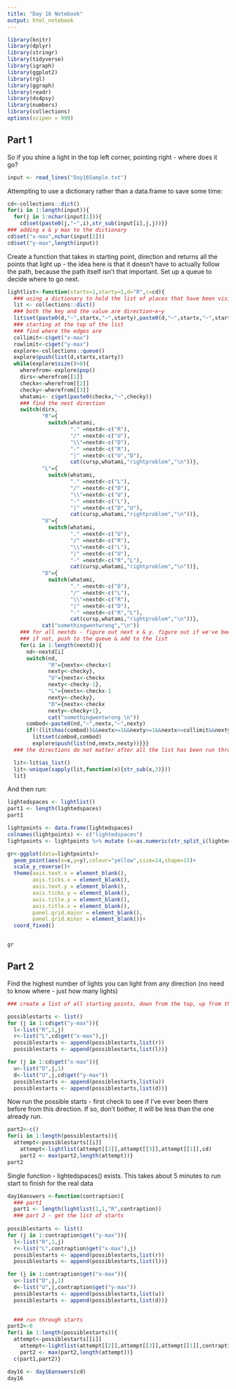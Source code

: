 ```yaml
---
title: "Day 16 Notebook"
output: html_notebook
---
```


```r
library(knitr)
library(dplyr)
library(stringr)
library(tidyverse)
library(igraph)
library(ggplot2)
library(rgl)
library(ggraph)
library(readr)
library(ds4psy)
library(numbers)
library(collections)
options(scipen = 999)
```


## Part 1
So if you shine a light in the top left corner, pointing right - where does it go?

```r
input <- read_lines("Day16Sample.txt")
```

Attempting to use a dictionary rather than a data.frame to save some time:

```r
cd<-collections::dict()
for(i in 1:length(input)){
  for(j in 1:nchar(input[1])){
    cd$set(paste0(j,"~",i),str_sub(input[i],j,j))}}
### adding x & y max to the dictionary
cd$set("x-max",nchar(input[1]))
cd$set("y-max",length(input))
```

Create a function that takes in starting point, direction and returns all the points that light up - 
the idea here is that it doesn't have to actually follow the path, because the path itself isn't that important.  Set up a queue to decide where to go next. 



```r
lightlist<-function(startx=1,starty=1,d="R",c=cd){
  ### using a dictionary to hold the list of places that have been visited.
  lit <- collections::dict()
  ### both the key and the value are direction~x~y
  lit$set(paste0(d,"~",startx,"~",starty),paste0(d,"~",startx,"~",starty))
  ### starting at the top of the list
  ### find where the edges are
  collimit<-c$get("x-max")
  rowlimit<-c$get("y-max")
  explore<-collections::queue()
  explore$push(list(d,startx,starty))
  while(explore$size()>0){
    wherefrom<-explore$pop()
    dirs<-wherefrom[[1]]
    checkx<-wherefrom[[2]]
    checky<-wherefrom[[3]]
    whatami<- c$get(paste0(checkx,"~",checky))
    ### find the next direction 
    switch(dirs,
           "R"={
             switch(whatami,
                    "." =nextd<-c("R"),
                    "/" =nextd<-c("U"),
                    "\\"=nextd<-c("D"),
                    "-" =nextd<-c("R"),
                    "|" =nextd<-c("U","D"),
                    cat(cursp,whatami,"rightproblem","\n"))},
           "L"={
             switch(whatami,
                    "." =nextd<-c("L"),
                    "/" =nextd<-c("D"),
                    "\\"=nextd<-c("U"),
                    "-" =nextd<-c("L"),
                    "|" =nextd<-c("D","U"),
                    cat(cursp,whatami,"rightproblem","\n"))},
           "U"={
             switch(whatami,
                    "." =nextd<-c("U"),
                    "/" =nextd<-c("R"),
                    "\\"=nextd<-c("L"),
                    "|" =nextd<-c("U"),
                    "-" =nextd<-c("R","L"),
                    cat(cursp,whatami,"rightproblem","\n"))},
           "D"={
             switch(whatami,
                    "." =nextd<-c("D"),
                    "/" =nextd<-c("L"),
                    "\\"=nextd<-c("R"),
                    "|" =nextd<-c("D"),
                    "-" =nextd<-c("R","L"),
                    cat(cursp,whatami,"rightproblem","\n"))},
           cat("somethingwentwrong","\n"))
    ### for all nextds - figure out next x & y. figure out if we've been there (in that direction) before.
    ### if not, push to the queue & add to the list
    for(i in 1:length(nextd)){
      nd<-nextd[i]
      switch(nd,
             "R"={nextx<-checkx+1
             nexty<-checky},
             "U"={nextx<-checkx
             nexty<-checky-1},
             "L"={nextx<-checkx-1
             nexty<-checky},
             "D"={nextx<-checkx
             nexty<-checky+1},
             cat("somethingwentwrong \n"))
      combod<-paste0(nd,"~",nextx,"~",nexty)
      if(!(lit$has(combod))&&nextx>=1&&nexty>=1&&nextx<=collimit&&nexty<=rowlimit){
        lit$set(combod,combod)
        explore$push(list(nd,nextx,nexty))}}}
  ### the directions do not matter after all the list has been run through.  Only return the spaces visited

  lit<-lit$as_list()
  lit<-unique(sapply(lit,function(x){str_sub(x,3)}))
  lit}
```

And then run:

```r
lightedspaces <- lightlist()
part1 <- length(lightedspaces)
part1
```



```r
lightpoints <- data.frame(lightedspaces)
colnames(lightpoints) <- c("lightedspaces")
lightpoints <- lightpoints %>% mutate (x=as.numeric(str_split_i(lightedspaces,"~",1)),y=as.numeric(str_split_i(lightedspaces,"~",2))) %>% select(x,y)

gr<-ggplot(data=lightpoints)+
  geom_point(aes(x=x,y=y),colour="yellow",size=14,shape=15)+
  scale_y_reverse()+
  theme(axis.text.x = element_blank(),
        axis.ticks.x = element_blank(),
        axis.text.y = element_blank(),
        axis.ticks.y = element_blank(),
        axis.title.y = element_blank(),
        axis.title.x = element_blank(),
        panel.grid.major = element_blank(),
        panel.grid.minor = element_blank())+
  coord_fixed()


gr
```

## Part 2
Find the highest number of lights you can light from any direction (no need to know where - just how many lights)
```r
### create a list of all starting points, down from the top, up from the bottom, left from the right, right from the left

possiblestarts <- list()
for (j in 1:cd$get("y-max")){
  l<-list("R",1,j)
  r<-list("L",cd$get("x-max"),j)
  possiblestarts <- append(possiblestarts,list(r))
  possiblestarts <- append(possiblestarts,list(l))}

for (j in 1:cd$get("x-max")){
  u<-list("D",j,1)
  d<-list("U",j,cd$get("y-max"))
  possiblestarts <- append(possiblestarts,list(u))
  possiblestarts <- append(possiblestarts,list(d))}

```


Now run the possible starts - first check to see if I've ever been there before from this direction.  If so, don't bother, it will be less than the one already run.
```r
part2<-c()
for(i in 1:length(possiblestarts)){
  attempt<-possiblestarts[[i]]
    attempt<-lightlist(attempt[[2]],attempt[[3]],attempt[[1]],cd)
    part2 <- max(part2,length(attempt))}
part2
```


Single function - lightedspaces() exists.  This takes about 5 minutes to run start to finish for the real data
```r
day16answers <-function(contraption){
  ### part1
  part1 <- length(lightlist(1,1,"R",contraption))
  ### part 2 - get the list of starts
  
possiblestarts <- list()
for (j in 1:contraption$get("y-max")){
  l<-list("R",1,j)
  r<-list("L",contraption$get("x-max"),j)
  possiblestarts <- append(possiblestarts,list(r))
  possiblestarts <- append(possiblestarts,list(l))}

for (j in 1:contraption$get("x-max")){
  u<-list("D",j,1)
  d<-list("U",j,contraption$get("y-max"))
  possiblestarts <- append(possiblestarts,list(u))
  possiblestarts <- append(possiblestarts,list(d))}

  
  ### run through starts
part2<-0
for(i in 1:length(possiblestarts)){
  attempt<-possiblestarts[[i]]
    attempt<-lightlist(attempt[[2]],attempt[[3]],attempt[[1]],contraption)
    part2 <- max(part2,length(attempt))}
  c(part1,part2)}
```


```r
day16 <- day16answers(cd)
day16
```
